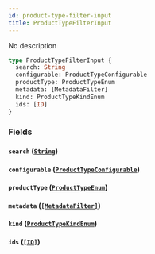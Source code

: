 ```yaml
---
id: product-type-filter-input
title: ProductTypeFilterInput
---
```


No description

```graphql
type ProductTypeFilterInput {
  search: String
  configurable: ProductTypeConfigurable
  productType: ProductTypeEnum
  metadata: [MetadataFilter]
  kind: ProductTypeKindEnum
  ids: [ID]
}
```

### Fields

#### `search` ([`String`](/docs/developer/api-reference/scalars/string))

#### `configurable` ([`ProductTypeConfigurable`](/docs/developer/api-reference/enums/product-type-configurable))

#### `productType` ([`ProductTypeEnum`](/docs/developer/api-reference/enums/product-type-enum))

#### `metadata` ([`[MetadataFilter]`](/docs/developer/api-reference/inputs/metadata-filter))

#### `kind` ([`ProductTypeKindEnum`](/docs/developer/api-reference/enums/product-type-kind-enum))

#### `ids` ([`[ID]`](/docs/developer/api-reference/scalars/id))

